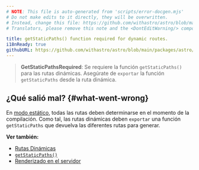 ```yaml
---
# NOTE: This file is auto-generated from 'scripts/error-docgen.mjs'
# Do not make edits to it directly, they will be overwritten.
# Instead, change this file: https://github.com/withastro/astro/blob/main/packages/astro/src/core/errors/errors-data.ts
# Translators, please remove this note and the <DontEditWarning/> component.

title: getStaticPaths() function required for dynamic routes.
i18nReady: true
githubURL: https://github.com/withastro/astro/blob/main/packages/astro/src/core/errors/errors-data.ts
---
```


> **GetStaticPathsRequired**: Se requiere la función `getStaticPaths()` para las rutas dinámicas. Asegúrate de `exportar` la función `getStaticPaths` desde la ruta dinámica.

## ¿Qué salió mal? \{#what-went-wrong\}

En [modo estático](/es/guides/routing/#modo-estático-ssg), todas las rutas deben determinarse en el momento de la compilación. Como tal, las rutas dinámicas deben `exportar` una función `getStaticPaths` que devuelva las diferentes rutas para generar.

**Ver también:**
-  [Rutas Dinámicas](/es/guides/routing/#rutas-dinámicas)
-  [`getStaticPaths()`](/es/reference/api-reference/#getstaticpaths)
-  [Renderizado en el servidor](/es/guides/server-side-rendering/)
